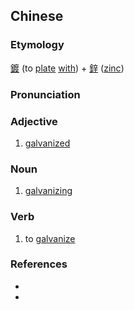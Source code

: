 {{also|镀锌}}
==Chinese==
{{zh-forms|s=镀锌}}

===Etymology===
[[鍍]] (to [[plate]] [[with]]) + [[鋅]] ([[zinc]])

===Pronunciation===
{{zh-pron
|m=dùxīn
|cat=a,n
}}

===Adjective===
{{zh-adj}}

# [[galvanized]]

===Noun===
{{zh-noun}}

# [[galvanizing]]

===Verb===
{{zh-verb}}

# to [[galvanize]]

===References===
* {{cite-book
|last=
|first=
|authorlink=
|coauthors=
|year=
|title=Xiandai Hanyu Cidian
|publisher=The Commercial Press
|location=
|isbn=9620701348
}}
* {{cite-book
|last=Wu
|first=Jingrong (ed.)
|authorlink=
|coauthors=
|year=
|title=The Pinyin CHINESE-ENGLISH DICTIONARY
|publisher=The Commercial Press
|location=
|isbn=0471867969
}}